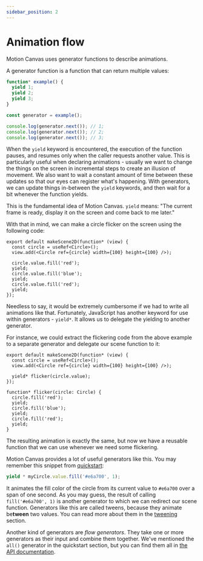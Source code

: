 ```yaml
---
sidebar_position: 2
---
```


# Animation flow

Motion Canvas uses generator functions to describe animations.

A generator function is a function that can return multiple values:

```ts
function* example() {
  yield 1;
  yield 2;
  yield 3;
}

const generator = example();

console.log(generator.next()); // 1;
console.log(generator.next()); // 2;
console.log(generator.next()); // 3;
```

When the `yield` keyword is encountered, the execution of the function pauses,
and resumes only when the caller requests another value.
This is particularly useful when declaring animations -
usually we want to change the things on the screen in incremental steps
to create an illusion of movement. We also want to wait a constant amount of time
between these updates so that our eyes can register what's happening.
With generators, we can update things in-between the `yield` keywords,
and then wait for a bit whenever the function yields.

This is the fundamental idea of Motion Canvas.
`yield` means: "The current frame is ready, display it on the screen and come back to me later."

With that in mind, we can make a circle flicker on the screen using the following code:

```tsx
export default makeScene2D(function* (view) {
  const circle = useRef<Circle>();
  view.add(<Circle ref={circle} width={100} height={100} />);

  circle.value.fill('red');
  yield;
  circle.value.fill('blue');
  yield;
  circle.value.fill('red');
  yield;
});
```

Needless to say, it would be extremely cumbersome if we had to write all animations like that.
Fortunately, JavaScript has another keyword for use within generators - `yield*`.
It allows us to delegate the yielding to another generator.

For instance, we could extract the flickering code from the above example to
a separate generator and delegate our scene function to it:

```tsx
export default makeScene2D(function* (view) {
  const circle = useRef<Circle>();
  view.add(<Circle ref={circle} width={100} height={100} />);

  yield* flicker(circle.value);
});

function* flicker(circle: Circle) {
  circle.fill('red');
  yield;
  circle.fill('blue');
  yield;
  circle.fill('red');
  yield;
}
```

The resulting animation is exactly the same, but now we have
a reusable function that we can use whenever we need some flickering.

Motion Canvas provides a lot of useful generators like this.
You may remember this snippet from [quickstart](/guides/getting-started/quickstart):

```ts
yield * myCircle.value.fill('#e6a700', 1);
```

It animates the fill color of the circle from its current value to `#e6a700`
over a span of one second. As you may guess, the result of calling `fill('#e6a700', 1)`
is another generator to which we can redirect our scene function.
Generators like this are called tweens, because they animate be**tween** two values.
You can read more about them in the [tweening](/guides/getting-started/tweening) section.

Another kind of generators are _flow generators_. They take one or more generators as
their input and combine them together. We've mentioned the `all()` generator in
the quickstart section, but you can find them all in [the API documentation](/api/core/flow).
